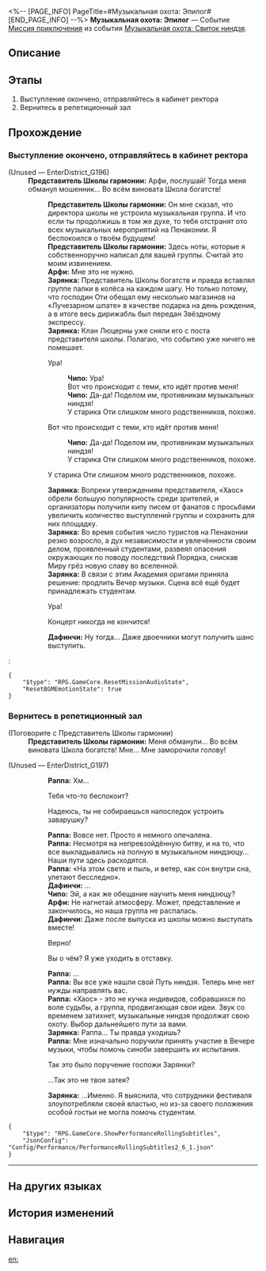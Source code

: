 <%-- [PAGE_INFO]
PageTitle=#Музыкальная охота: Эпилог#
[END_PAGE_INFO] --%>
{{Дополнить|Диалоги.}}
{{Миссия Инфобокс
|id              = 8026105
|Название        = 
|Изображение     = Миссия Музыкальная охота Эпилог.png
|Тип             = Миссия приключения
|Событие         = Музыкальная охота: Свиток ниндзя
|Глава           = Музыкальная охота: Свиток ниндзя
|Условия         = Завершена [[Миссия приключения]] «[[Музыкальная охота: Конец]]»
|Персонажи       = Арфи; Дафинчи; Зарянка; Первопроходец; Представитель Школы гармонии; Раппа; Чипо
|СтартЛокация    = [[Пенакония]] — [[Академия оригами]]
|Мир             = Пенакония
|Предыдущая      = Музыкальная охота: Конец
|Следующая       = Сложное испытание
|Награды         = Звёздный нефрит*10; Путеводитель путешественника*2; Очищенный эфир*2; Кредиты*20 000
}}
'''Музыкальная охота: Эпилог''' — Событие [[Миссия приключения]] из события [[Музыкальная охота: Свиток ниндзя]].

==Описание==
{{Описание|Представитель школы получает по заслугам, и Вечер музыки продолжается. Ниндзя мелодии ещё не закончили свою охоту. Участники группы остаются верны своим убеждениям.}}

==Этапы==
# Выступление окончено, отправляйтесь в кабинет ректора
# Вернитесь в репетиционный зал

==Прохождение==
{{Дополнить}}
===Выступление окончено, отправляйтесь в кабинет ректора===
{{Описание миссии|тип=Миссия приключения|локация=Академия оригами|Заключительное выступление прошло отлично, и ваше приключение с группой подходит к концу...<br />Все выступления на Вечере музыки окончены. Вы не хотите расставаться с группой, но вам предстоит закончить ещё кое-какие дела. Отправляйтесь в кабинет ректора.}}
{{Диалог Начало}}

;(Unused &mdash; EnterDistrict_G196)
:'''Представитель Школы гармонии:''' Арфи, послушай! Тогда меня обманул мошенник... Во всём виновата Школа богатств!
::'''Представитель Школы гармонии:''' Он мне сказал, что директора школы не устроила музыкальная группа. И что если ты продолжишь в том же духе, то тебя отстранят ото всех музыкальных мероприятий на Пенаконии. Я беспокоился о твоём будущем!
::'''Представитель Школы гармонии:''' Здесь ноты, которые я собственноручно написал для вашей группы. Считай это моим извинением.
::'''Арфи:''' Мне это не нужно.
::'''Зарянка:''' Представитель Школы богатств и правда вставлял группе палки в колёса на каждом шагу. Но только потому, что господин Оти обещал ему несколько магазинов на «Лучезарном шпате» в качестве подарка на день рождения, а в итоге весь дирижабль был передан Звёздному экспрессу.
::'''Зарянка:''' Клан Люцерны уже сняли его с поста представителя школы. Полагаю, что событию уже ничего не помешает.
::{{Диалог|Стрелка}} Ура!
:::'''Чипо:''' Ура!
:::Вот что происходит с теми, кто идёт против меня!
:::'''Чипо:''' Да-да! Поделом им, противникам музыкальных ниндзя!
:::У старика Оти слишком много родственников, похоже.
::{{Диалог|Стрелка}} Вот что происходит с теми, кто идёт против меня!
:::'''Чипо:''' Да-да! Поделом им, противникам музыкальных ниндзя!
:::У старика Оти слишком много родственников, похоже.
::{{Диалог|Стрелка}} У старика Оти слишком много родственников, похоже.
::'''Зарянка:''' Вопреки утверждениям представителя, «Хаос» обрели большую популярность среди зрителей, и организаторы получили кипу писем от фанатов с просьбами увеличить количество выступлений группы и сохранить для них площадку.
::'''Зарянка:''' Во время события число туристов на Пенаконии резко возросло, а дух независимости и увлечённости своим делом, проявленный студентами, развеял опасения окружающих по поводу последствий Порядка, снискав Миру грёз новую славу во вселенной.
::'''Зарянка:''' В связи с этим Академия оригами приняла решение: продлить Вечер музыки. Сцена всё ещё будет принадлежать студентам.
::{{Диалог|Стрелка}} Ура!
::{{Диалог|Стрелка}} Концерт никогда не кончится!
::'''Дафинчи:''' Ну тогда... Даже двоечники могут получить шанс выступить.
::{{tx}}
:<pre>{
	"$type": "RPG.GameCore.ResetMissionAudioState",
	"ResetBGMEmotionState": true
}</pre>
{{Диалог Конец}}

===Вернитесь в репетиционный зал===
{{Описание миссии|тип=Миссия приключения|локация=Академия оригами|Заключительное выступление прошло отлично, и ваше приключение с группой подходит к концу...<br />Представитель Школы богатств получил по заслугам. Отправляйтесь в репетиционный зал и поговорите с Раппой.}}
{{Диалог Начало}}

;(Поговорите с Представитель Школы гармонии)
:'''Представитель Школы гармонии:''' Меня обманули... Во всём виновата Школа богатств! Мне... Мне заморочили голову!

;(Unused &mdash; EnterDistrict_G197)
:{{tx}}
::'''Раппа:''' Хм...
::{{Диалог|Стрелка}} Тебя что-то беспокоит?
::{{Диалог|Стрелка}} Надеюсь, ты не собираешься напоследок устроить заварушку?
::'''Раппа:''' Вовсе нет. Просто я немного опечалена.
::'''Раппа:''' Несмотря на непревзойдённую битву, и на то, что все выкладывались на полную в музыкальном ниндзюцу... Наши пути здесь расходятся.
::'''Раппа:''' «На этом свете и пыль, и ветер, как сон внутри сна, улетают бесследно».
::'''Дафинчи:''' ...
::'''Чипо:''' Эй, а как же обещание научить меня ниндзюцу?
::'''Арфи:''' Не нагнетай атмосферу. Может, представление и закончилось, но наша группа не распалась.
::'''Дафинчи:''' Даже после выпуска из школы можно выступать вместе!
::{{Диалог|Стрелка}} Верно!
::{{Диалог|Стрелка}} Вы о чём? Я уже {{MC|ж=собиралась|м=собирался}} уходить в отставку.
::'''Раппа:''' ...
::'''Раппа:''' Вы все уже нашли свой Путь ниндзя. Теперь мне нет нужды направлять вас.
::'''Раппа:''' «Хаос» - это не кучка индивидов, собравшихся по воле судьбы, а группа, продвигающая свои идеи. Звук со временем затихнет, музыкальные ниндзя продолжат свою охоту. Выбор дальнейшего пути за вами.
::'''Зарянка:''' Раппа... Ты правда уходишь?
::'''Раппа:''' Мне изначально поручили принять участие в Вечере музыки, чтобы помочь синоби завершить их испытания.
::{{Диалог|Стрелка}} Так это было поручение госпожи Зарянки?
::{{Диалог|Стрелка}} ...Так это не твоя затея?
::'''Зарянка:''' ...Именно. Я выяснила, что сотрудники фестиваля злоупотребляли своей властью, но из-за своего положения особой гостьи не могла помочь студентам.
::{{tx}}
<pre>{
	"$type": "RPG.GameCore.ShowPerformanceRollingSubtitles",
	"JsonConfig": "Config/Performance/PerformanceRollingSubtitles2_6_1.json"
}</pre>
:{{tx}}
----
:{{tx}}
{{Диалог Конец}}

==На других языках==
{{На других языках
|en   = Sound Hunt: Epilogue
|zhs  = 音律狩猎•余言
|zht  = 音律狩獵•餘言
|ja   = 音律狩猟・後書き
|ko   = 음률 사냥•후서
|es   = Cacería del Sonido: Epílogo
|fr   = Chasse au son&nbsp;: Épilogue
|ru   = Музыкальная охота: Эпилог
|th   = ทำนองไล่ล่า: บทส่งท้าย
|vi   = Săn Bắn Âm Luật: Vĩ Thanh
|de   = Klangjagd: Der Epilog
|id   = Perburuan Nada: Epilog
|pt   = Caça ao Som: Epílogo
}}

==История изменений==
{{История изменений|3.5}}

==Навигация==
{{Миссия приключения Навбокс|Глава }}

[[en:]]
